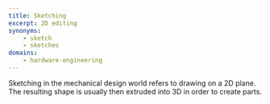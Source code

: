 ```yaml
---
title: Sketching
excerpt: 2D editing
synonyms:
    - sketch
    - sketches
domains:
    - hardware-engineering
---
```


Sketching in the mechanical design world refers to drawing on a 2D plane. The resulting shape is usually then extruded into 3D in order to create parts.

